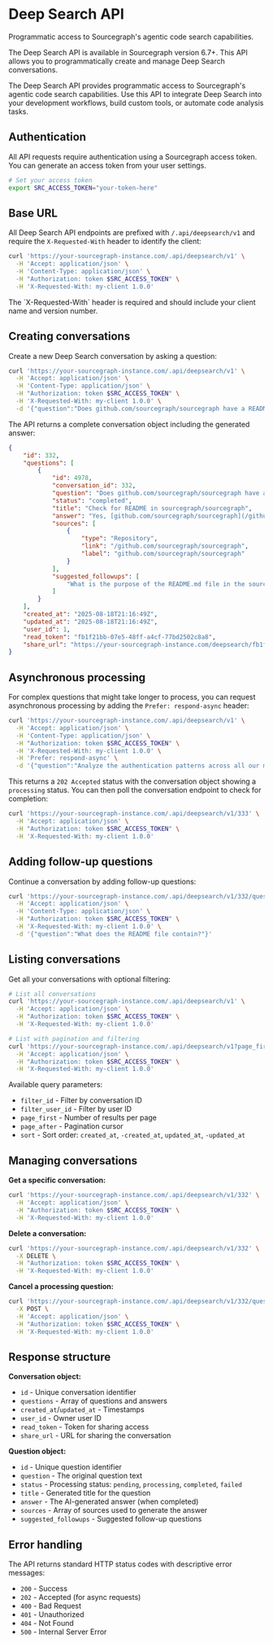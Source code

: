 # Deep Search API

<p className="subtitle">Programmatic access to Sourcegraph's agentic code search capabilities.</p>

<Callout type="note">
	The Deep Search API is available in Sourcegraph version 6.7+. This API
	allows you to programmatically create and manage Deep Search
	conversations.
</Callout>

The Deep Search API provides programmatic access to Sourcegraph's agentic code search capabilities. Use this API to integrate Deep Search into your development workflows, build custom tools, or automate code analysis tasks.

## Authentication

All API requests require authentication using a Sourcegraph access token. You can generate an access token from your user settings.

```bash
# Set your access token
export SRC_ACCESS_TOKEN="your-token-here"
```

## Base URL

All Deep Search API endpoints are prefixed with `/.api/deepsearch/v1` and require the `X-Requested-With` header to identify the client:

```bash
curl 'https://your-sourcegraph-instance.com/.api/deepsearch/v1' \
  -H 'Accept: application/json' \
  -H 'Content-Type: application/json' \
  -H "Authorization: token $SRC_ACCESS_TOKEN" \
  -H 'X-Requested-With: my-client 1.0.0'
```

<Callout type="note">
	The `X-Requested-With` header is required and should include your client
	name and version number.
</Callout>

## Creating conversations

Create a new Deep Search conversation by asking a question:

```bash
curl 'https://your-sourcegraph-instance.com/.api/deepsearch/v1' \
  -H 'Accept: application/json' \
  -H 'Content-Type: application/json' \
  -H "Authorization: token $SRC_ACCESS_TOKEN" \
  -H 'X-Requested-With: my-client 1.0.0' \
  -d '{"question":"Does github.com/sourcegraph/sourcegraph have a README?"}'
```

The API returns a complete conversation object including the generated answer:

```json
{
	"id": 332,
	"questions": [
		{
			"id": 4978,
			"conversation_id": 332,
			"question": "Does github.com/sourcegraph/sourcegraph have a README?",
			"status": "completed",
			"title": "Check for README in sourcegraph/sourcegraph",
			"answer": "Yes, [github.com/sourcegraph/sourcegraph](/github.com/sourcegraph/sourcegraph/) has a [README.md](/github.com/sourcegraph/sourcegraph/-/blob/README.md) file in the root directory.",
			"sources": [
				{
					"type": "Repository",
					"link": "/github.com/sourcegraph/sourcegraph",
					"label": "github.com/sourcegraph/sourcegraph"
				}
			],
			"suggested_followups": [
				"What is the purpose of the README.md file in the sourcegraph repository?"
			]
		}
	],
	"created_at": "2025-08-18T21:16:49Z",
	"updated_at": "2025-08-18T21:16:49Z",
	"user_id": 1,
	"read_token": "fb1f21bb-07e5-48ff-a4cf-77bd2502c8a8",
	"share_url": "https://your-sourcegraph-instance.com/deepsearch/fb1f21bb-07e5-48ff-a4cf-77bd2502c8a8"
}
```

## Asynchronous processing

For complex questions that might take longer to process, you can request asynchronous processing by adding the `Prefer: respond-async` header:

```bash
curl 'https://your-sourcegraph-instance.com/.api/deepsearch/v1' \
  -H 'Accept: application/json' \
  -H 'Content-Type: application/json' \
  -H "Authorization: token $SRC_ACCESS_TOKEN" \
  -H 'X-Requested-With: my-client 1.0.0' \
  -H 'Prefer: respond-async' \
  -d '{"question":"Analyze the authentication patterns across all our microservices"}'
```

This returns a `202 Accepted` status with the conversation object showing a `processing` status. You can then poll the conversation endpoint to check for completion:

```bash
curl 'https://your-sourcegraph-instance.com/.api/deepsearch/v1/333' \
  -H 'Accept: application/json' \
  -H "Authorization: token $SRC_ACCESS_TOKEN" \
  -H 'X-Requested-With: my-client 1.0.0'
```

## Adding follow-up questions

Continue a conversation by adding follow-up questions:

```bash
curl 'https://your-sourcegraph-instance.com/.api/deepsearch/v1/332/questions' \
  -H 'Accept: application/json' \
  -H 'Content-Type: application/json' \
  -H "Authorization: token $SRC_ACCESS_TOKEN" \
  -H 'X-Requested-With: my-client 1.0.0' \
  -d '{"question":"What does the README file contain?"}'
```

## Listing conversations

Get all your conversations with optional filtering:

```bash
# List all conversations
curl 'https://your-sourcegraph-instance.com/.api/deepsearch/v1' \
  -H 'Accept: application/json' \
  -H "Authorization: token $SRC_ACCESS_TOKEN" \
  -H 'X-Requested-With: my-client 1.0.0'

# List with pagination and filtering
curl 'https://your-sourcegraph-instance.com/.api/deepsearch/v1?page_first=10&sort=created_at' \
  -H 'Accept: application/json' \
  -H "Authorization: token $SRC_ACCESS_TOKEN" \
  -H 'X-Requested-With: my-client 1.0.0'
```

Available query parameters:

- `filter_id` - Filter by conversation ID
- `filter_user_id` - Filter by user ID
- `page_first` - Number of results per page
- `page_after` - Pagination cursor
- `sort` - Sort order: `created_at`, `-created_at`, `updated_at`, `-updated_at`

## Managing conversations

**Get a specific conversation:**

```bash
curl 'https://your-sourcegraph-instance.com/.api/deepsearch/v1/332' \
  -H 'Accept: application/json' \
  -H "Authorization: token $SRC_ACCESS_TOKEN" \
  -H 'X-Requested-With: my-client 1.0.0'
```

**Delete a conversation:**

```bash
curl 'https://your-sourcegraph-instance.com/.api/deepsearch/v1/332' \
  -X DELETE \
  -H "Authorization: token $SRC_ACCESS_TOKEN" \
  -H 'X-Requested-With: my-client 1.0.0'
```

**Cancel a processing question:**

```bash
curl 'https://your-sourcegraph-instance.com/.api/deepsearch/v1/332/questions/4978/cancel' \
  -X POST \
  -H 'Accept: application/json' \
  -H "Authorization: token $SRC_ACCESS_TOKEN" \
  -H 'X-Requested-With: my-client 1.0.0'
```

## Response structure

**Conversation object:**

- `id` - Unique conversation identifier
- `questions` - Array of questions and answers
- `created_at`/`updated_at` - Timestamps
- `user_id` - Owner user ID
- `read_token` - Token for sharing access
- `share_url` - URL for sharing the conversation

**Question object:**

- `id` - Unique question identifier
- `question` - The original question text
- `status` - Processing status: `pending`, `processing`, `completed`, `failed`
- `title` - Generated title for the question
- `answer` - The AI-generated answer (when completed)
- `sources` - Array of sources used to generate the answer
- `suggested_followups` - Suggested follow-up questions

## Error handling

The API returns standard HTTP status codes with descriptive error messages:

- `200` - Success
- `202` - Accepted (for async requests)
- `400` - Bad Request
- `401` - Unauthorized
- `404` - Not Found
- `500` - Internal Server Error
